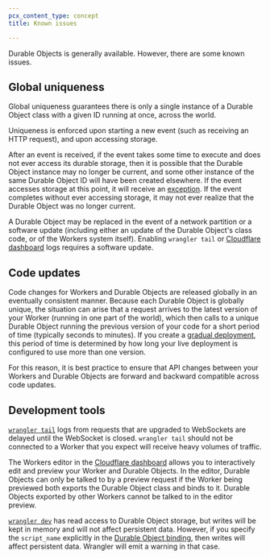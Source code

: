```yaml
---
pcx_content_type: concept
title: Known issues

---
```


Durable Objects is generally available. However, there are some known issues.

## Global uniqueness

Global uniqueness guarantees there is only a single instance of a Durable Object class with a given ID running at once, across the world.

Uniqueness is enforced upon starting a new event (such as receiving an HTTP request), and upon accessing storage.

After an event is received, if the event takes some time to execute and does not ever access its durable storage, then it is possible that the Durable Object instance may no longer be current, and some other instance of the same Durable Object ID will have been created elsewhere. If the event accesses storage at this point, it will receive an [exception](/durable-objects/observability/troubleshooting/). If the event completes without ever accessing storage, it may not ever realize that the Durable Object was no longer current.

A Durable Object may be replaced in the event of a network partition or a software update (including either an update of the Durable Object's class code, or of the Workers system itself). Enabling `wrangler tail` or [Cloudflare dashboard](https://dash.cloudflare.com/) logs requires a software update.

## Code updates

Code changes for Workers and Durable Objects are released globally in an eventually consistent manner. Because each Durable Object is globally unique, the situation can arise that a request arrives to the latest version of your Worker (running in one part of the world), which then calls to a unique Durable Object running the previous version of your code for a short period of time (typically seconds to minutes). If you create a [gradual deployment](/workers/configuration/versions-and-deployments/gradual-deployments/), this period of time is determined by how long your live deployment is configured to use more than one version.

For this reason, it is best practice to ensure that API changes between your Workers and Durable Objects are forward and backward compatible across code updates.

## Development tools

[`wrangler tail`](/workers/wrangler/commands/#tail) logs from requests that are upgraded to WebSockets are delayed until the WebSocket is closed. `wrangler tail` should not be connected to a Worker that you expect will receive heavy volumes of traffic.

The Workers editor in the [Cloudflare dashboard](https://dash.cloudflare.com/) allows you to interactively edit and preview your Worker and Durable Objects. In the editor, Durable Objects can only be talked to by a preview request if the Worker being previewed both exports the Durable Object class and binds to it. Durable Objects exported by other Workers cannot be talked to in the editor preview.

[`wrangler dev`](/workers/wrangler/commands/#dev) has read access to Durable Object storage, but writes will be kept in memory and will not affect persistent data. However, if you specify the `script_name` explicitly in the [Durable Object binding](/workers/runtime-apis/bindings/), then writes will affect persistent data. Wrangler will emit a warning in that case.
